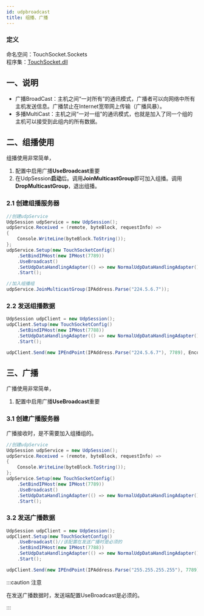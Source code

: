 ```yaml
---
id: udpbroadcast
title: 组播、广播
---
```


### 定义

命名空间：TouchSocket.Sockets <br/>
程序集：[TouchSocket.dll](https://www.nuget.org/packages/TouchSocket)

## 一、说明

- 广播BroadCast：主机之间“一对所有”的通讯模式，广播者可以向网络中所有主机发送信息。广播禁止在Internet宽带网上传输（广播风暴）。
- 多播MultiCast：主机之间“一对一组”的通讯模式，也就是加入了同一个组的主机可以接受到此组内的所有数据。

## 二、组播使用

组播使用非常简单，

1. 配置中启用广播**UseBroadcast**重要
2. 在UdpSession**启动**后。调用**JoinMulticastGroup**即可加入组播。调用**DropMulticastGroup**，退出组播。

### 2.1 创建组播服务器

```csharp {9}
//创建udpService
UdpSession udpService = new UdpSession();
udpService.Received = (remote, byteBlock, requestInfo) =>
{
    Console.WriteLine(byteBlock.ToString());
};
udpService.Setup(new TouchSocketConfig()
    .SetBindIPHost(new IPHost(7789))
    .UseBroadcast()
    .SetUdpDataHandlingAdapter(() => new NormalUdpDataHandlingAdapter()))
    .Start();

//加入组播组
udpService.JoinMulticastGroup(IPAddress.Parse("224.5.6.7"));
```

### 2.2 发送组播数据

```csharp {7}
UdpSession udpClient = new UdpSession();
udpClient.Setup(new TouchSocketConfig()
    .SetBindIPHost(new IPHost(7788))
    .SetUdpDataHandlingAdapter(() => new NormalUdpDataHandlingAdapter()))
    .Start();

udpClient.Send(new IPEndPoint(IPAddress.Parse("224.5.6.7"), 7789), Encoding.UTF8.GetBytes("我是组播"));
```

## 三、广播

广播使用非常简单，

1. 配置中启用广播**UseBroadcast**重要

### 3.1 创建广播服务器

广播接收时，是不需要加入组播组的。

```csharp {9}
//创建udpService
UdpSession udpService = new UdpSession();
udpService.Received = (remote, byteBlock, requestInfo) =>
{
    Console.WriteLine(byteBlock.ToString());
};
udpService.Setup(new TouchSocketConfig()
    .SetBindIPHost(new IPHost(7789))
    .UseBroadcast()
    .SetUdpDataHandlingAdapter(() => new NormalUdpDataHandlingAdapter()))
    .Start();
```

### 3.2 发送广播数据

```csharp {3,8}
UdpSession udpClient = new UdpSession();
udpClient.Setup(new TouchSocketConfig()
    .UseBroadcast()//该配置在发送广播时是必须的
    .SetBindIPHost(new IPHost(7788))
    .SetUdpDataHandlingAdapter(() => new NormalUdpDataHandlingAdapter()))
    .Start();

udpClient.Send(new IPEndPoint(IPAddress.Parse("255.255.255.255"), 7789), Encoding.UTF8.GetBytes("我是广播"));
```
:::caution 注意

在发送广播数据时，发送端配置UseBroadcast是必须的。

:::  
